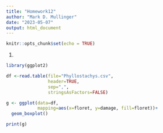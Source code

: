 ```yaml
---
title: "Homework12"
author: "Mark D. Mullinger"
date: "2023-05-07"
output: html_document
---
```


```r
knitr::opts_chunk$set(echo = TRUE)
```

1.
```r
library(ggplot2)

df <-read.table(file="Phyllostachys.csv",
                header=TRUE,
                sep=",",
                stringsAsFactors=FALSE)
```

```r
g <- ggplot(data=df,
            mapping=aes(x=floret, y=damage, fill=floret))+
  geom_boxplot()

print(g)
```

